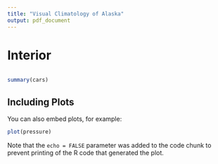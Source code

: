 ```yaml
---
title: "Visual Climatology of Alaska"
output: pdf_document
---
```

# Interior


```r


```



```r
summary(cars)
```

## Including Plots

You can also embed plots, for example:

```r
plot(pressure)
```

Note that the `echo = FALSE` parameter was added to the code chunk to prevent printing of the R code that generated the plot.

